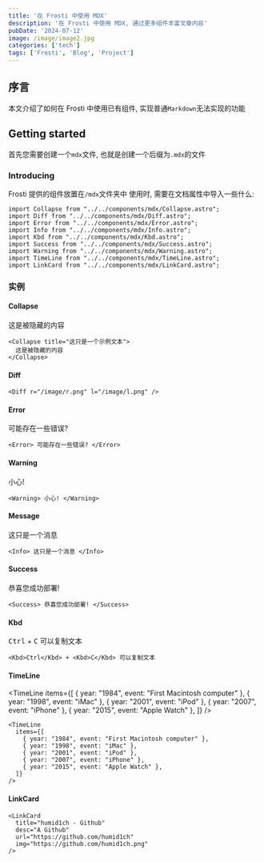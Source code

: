 ```yaml
---
title: '在 Frosti 中使用 MDX'
description: '在 Frosti 中使用 MDX, 通过更多组件丰富文章内容'
pubDate: '2024-07-12'
image: /image/image2.jpg
categories: ['tech']
tags: ['Frosti', 'Blog', 'Project']
---
```



## 序言

本文介绍了如何在 Frosti 中使用已有组件, 实现普通`Markdown`无法实现的功能

## Getting started

首先您需要创建一个`mdx`文件, 也就是创建一个后缀为`.mdx`的文件


### Introducing

Frosti 提供的组件放置在`/mdx`文件夹中
使用时, 需要在文档属性中导入一些什么:

```mdx
import Collapse from "../../components/mdx/Collapse.astro";
import Diff from "../../components/mdx/Diff.astro";
import Error from "../../components/mdx/Error.astro";
import Info from "../../components/mdx/Info.astro";
import Kbd from "../../components/mdx/Kbd.astro";
import Success from "../../components/mdx/Success.astro";
import Warning from "../../components/mdx/Warning.astro";
import TimeLine from "../../components/mdx/TimeLine.astro";
import LinkCard from "../../components/mdx/LinkCard.astro";
```

### 实例

#### Collapse

<Collapse title="这只是一个示例文本">
  这是被隐藏的内容
</Collapse>

```mdx
<Collapse title="这只是一个示例文本">
  这是被隐藏的内容
</Collapse>
```

#### Diff

<Diff r="https://dxyt-july-image.oss-cn-beijing.aliyuncs.com/20250318000512536.webp" l="https://dxyt-july-image.oss-cn-beijing.aliyuncs.com/20250318000603065.webp"></Diff>

```mdx
<Diff r="/image/r.png" l="/image/l.png" />
```

#### Error

<Error> 可能存在一些错误? </Error>

```mdx
<Error> 可能存在一些错误? </Error>
```

#### Warning

<Warning> 小心! </Warning>

```mdx
<Warning> 小心! </Warning>
```

#### Message

<Info> 这只是一个消息 </Info>

```mdx
<Info> 这只是一个消息 </Info>
```

#### Success

<Success> 恭喜您成功部署! </Success>

```mdx
<Success> 恭喜您成功部署! </Success>
```

#### Kbd

<Kbd>Ctrl</Kbd> + <Kbd>C</Kbd> 可以复制文本

```mdx
<Kbd>Ctrl</Kbd> + <Kbd>C</Kbd> 可以复制文本
```

#### TimeLine

<TimeLine
  items={[
    { year: "1984", event: "First Macintosh computer" },
    { year: "1998", event: "iMac" },
    { year: "2001", event: "iPod" },
    { year: "2007", event: "iPhone" },
    { year: "2015", event: "Apple Watch" },
  ]}
/>

```mdx
<TimeLine
  items={[
    { year: "1984", event: "First Macintosh computer" },
    { year: "1998", event: "iMac" },
    { year: "2001", event: "iPod" },
    { year: "2007", event: "iPhone" },
    { year: "2015", event: "Apple Watch" },
  ]}
/>
```

#### LinkCard

<LinkCard
  title="humid1ch - Github"
  desc="A Github"
  url="https://github.com/humid1ch"
  img="https://github.com/humid1ch.png"
/>

```mdx
<LinkCard
  title="humid1ch - Github"
  desc="A Github"
  url="https://github.com/humid1ch"
  img="https://github.com/humid1ch.png"
/>
```
